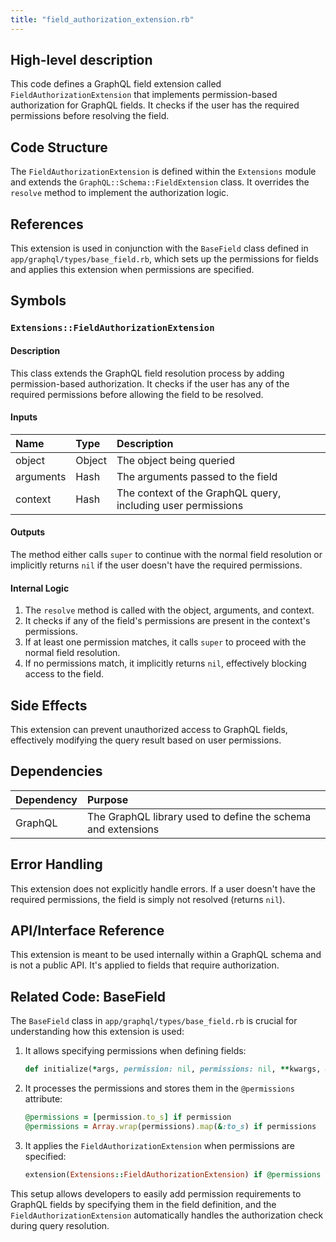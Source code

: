 ```yaml
---
title: "field_authorization_extension.rb"
---
```


## High-level description
This code defines a GraphQL field extension called `FieldAuthorizationExtension` that implements permission-based authorization for GraphQL fields. It checks if the user has the required permissions before resolving the field.

## Code Structure
The `FieldAuthorizationExtension` is defined within the `Extensions` module and extends the `GraphQL::Schema::FieldExtension` class. It overrides the `resolve` method to implement the authorization logic.

## References
This extension is used in conjunction with the `BaseField` class defined in `app/graphql/types/base_field.rb`, which sets up the permissions for fields and applies this extension when permissions are specified.

## Symbols

### `Extensions::FieldAuthorizationExtension`
#### Description
This class extends the GraphQL field resolution process by adding permission-based authorization. It checks if the user has any of the required permissions before allowing the field to be resolved.

#### Inputs
| Name | Type | Description |
|:-----|:-----|:------------|
| object | Object | The object being queried |
| arguments | Hash | The arguments passed to the field |
| context | Hash | The context of the GraphQL query, including user permissions |

#### Outputs
The method either calls `super` to continue with the normal field resolution or implicitly returns `nil` if the user doesn't have the required permissions.

#### Internal Logic
1. The `resolve` method is called with the object, arguments, and context.
2. It checks if any of the field's permissions are present in the context's permissions.
3. If at least one permission matches, it calls `super` to proceed with the normal field resolution.
4. If no permissions match, it implicitly returns `nil`, effectively blocking access to the field.

## Side Effects
This extension can prevent unauthorized access to GraphQL fields, effectively modifying the query result based on user permissions.

## Dependencies
| Dependency | Purpose |
|:-----------|:--------|
| GraphQL | The GraphQL library used to define the schema and extensions |

## Error Handling
This extension does not explicitly handle errors. If a user doesn't have the required permissions, the field is simply not resolved (returns `nil`).

## API/Interface Reference
This extension is meant to be used internally within a GraphQL schema and is not a public API. It's applied to fields that require authorization.

## Related Code: BaseField
The `BaseField` class in `app/graphql/types/base_field.rb` is crucial for understanding how this extension is used:

1. It allows specifying permissions when defining fields:
   ```ruby
   def initialize(*args, permission: nil, permissions: nil, **kwargs, &block)
   ```

2. It processes the permissions and stores them in the `@permissions` attribute:
   ```ruby
   @permissions = [permission.to_s] if permission
   @permissions = Array.wrap(permissions).map(&:to_s) if permissions
   ```

3. It applies the `FieldAuthorizationExtension` when permissions are specified:
   ```ruby
   extension(Extensions::FieldAuthorizationExtension) if @permissions
   ```

This setup allows developers to easily add permission requirements to GraphQL fields by specifying them in the field definition, and the `FieldAuthorizationExtension` automatically handles the authorization check during query resolution.